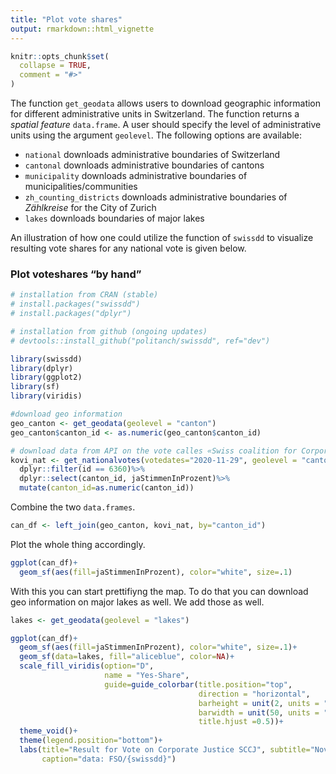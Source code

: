 ```yaml
---
title: "Plot vote shares"
output: rmarkdown::html_vignette
---
```


```r
knitr::opts_chunk$set(
  collapse = TRUE,
  comment = "#>"
)
```

The function `get_geodata` allows users to download geographic information for different administrative units in Switzerland. The function returns a *spatial feature* `data.frame`. A user should specify the level of administrative units using the argument  `geolevel`. The following options are available:

* `national` downloads administrative boundaries of Switzerland
* `cantonal` downloads administrative boundaries of cantons
* `municipality` downloads administrative boundaries of municipalities/communities
* `zh_counting_districts` downloads administrative boundaries of *Zählkreise* for the City of Zurich
* `lakes` downloads boundaries of major lakes

An illustration of how one could utilize the function of `swissdd` to visualize resulting vote shares for any national vote is given below.

### Plot voteshares "by hand"
```r
# installation from CRAN (stable)
# install.packages("swissdd")
# install.packages("dplyr")

# installation from github (ongoing updates)
# devtools::install_github("politanch/swissdd", ref="dev")

library(swissdd)
library(dplyr)
library(ggplot2)
library(sf)
library(viridis)

#download geo information
geo_canton <- get_geodata(geolevel = "canton")
geo_canton$canton_id <- as.numeric(geo_canton$canton_id)

# download data from API on the vote calles «Swiss coalition for Corporate justice SCCJ»
kovi_nat <- get_nationalvotes(votedates="2020-11-29", geolevel = "canton")%>%
  dplyr::filter(id == 6360)%>%
  dplyr::select(canton_id, jaStimmenInProzent)%>%
  mutate(canton_id=as.numeric(canton_id))

```

Combine the two `data.frames`.
```r
can_df <- left_join(geo_canton, kovi_nat, by="canton_id")
```

Plot the whole thing accordingly.

```r

ggplot(can_df)+
  geom_sf(aes(fill=jaStimmenInProzent), color="white", size=.1)

```

With this you can start prettifiyng the map. To do that you can download geo information on major lakes as well. We add those as well.

```r

lakes <- get_geodata(geolevel = "lakes")

ggplot(can_df)+
  geom_sf(aes(fill=jaStimmenInProzent), color="white", size=.1)+
  geom_sf(data=lakes, fill="aliceblue", color=NA)+
  scale_fill_viridis(option="D", 
                     name = "Yes-Share",
                     guide=guide_colorbar(title.position="top", 
                                          direction = "horizontal",
                                          barheight = unit(2, units = "mm"),
                                          barwidth = unit(50, units = "mm"),
                                          title.hjust =0.5))+
  theme_void()+
  theme(legend.position="bottom")+
  labs(title="Result for Vote on Corporate Justice SCCJ", subtitle="November 29, 2020",
       caption="data: FSO/{swissdd}")

```





